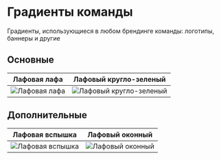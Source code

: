 # Градиенты команды

Градиенты, использующиеся в любом брендинге команды: логотипы, баннеры и другие

## Основные

| Лафовая лафа                                          | Лафовый кругло-зеленый                                                    |
| ----------------------------------------------------- | ------------------------------------------------------------------------- |
| ![Лафовая лафа](/assets/gradients/Лафовая%20лафа.svg) | ![Лафовый кругло-зеленый](/assets/gradients/Лафовый%20кругло-зеленый.svg) |

## Дополнительные

| Лафовая вспышка                                             | Лафовый оконный                                             |
| ----------------------------------------------------------- | ----------------------------------------------------------- |
| ![Лафовая вспышка](/assets/gradients/Лафовая%20вспышка.svg) | ![Лафовый оконный](/assets/gradients/Лафовый%20оконный.svg) |